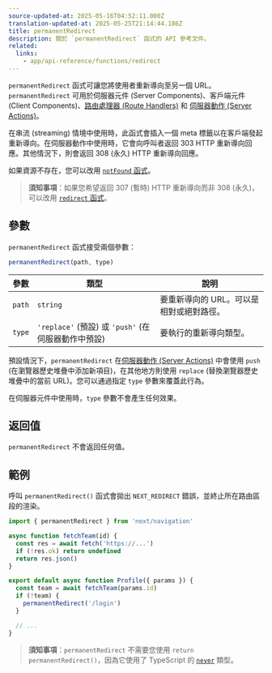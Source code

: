 ```yaml
---
source-updated-at: 2025-05-16T04:52:11.000Z
translation-updated-at: 2025-05-25T21:14:44.186Z
title: permanentRedirect
description: 關於 `permanentRedirect` 函式的 API 參考文件。
related:
  links:
    - app/api-reference/functions/redirect
---
```


`permanentRedirect` 函式可讓您將使用者重新導向至另一個 URL。`permanentRedirect` 可用於伺服器元件 (Server Components)、客戶端元件 (Client Components)、[路由處理器 (Route Handlers)](/docs/app/building-your-application/routing/route-handlers) 和 [伺服器動作 (Server Actions)](/docs/app/building-your-application/data-fetching/server-actions-and-mutations)。

在串流 (streaming) 情境中使用時，此函式會插入一個 meta 標籤以在客戶端發起重新導向。在伺服器動作中使用時，它會向呼叫者返回 303 HTTP 重新導向回應。其他情況下，則會返回 308 (永久) HTTP 重新導向回應。

如果資源不存在，您可以改用 [`notFound` 函式](/docs/app/api-reference/functions/not-found)。

> **須知事項**：如果您希望返回 307 (暫時) HTTP 重新導向而非 308 (永久)，可以改用 [`redirect` 函式](/docs/app/api-reference/functions/redirect)。

## 參數

`permanentRedirect` 函式接受兩個參數：

```js
permanentRedirect(path, type)
```

| 參數      | 類型                                                          | 說明                                                 |
| --------- | ------------------------------------------------------------- | ----------------------------------------------------------- |
| `path`    | `string`                                                      | 要重新導向的 URL。可以是相對或絕對路徑。 |
| `type`    | `'replace'` (預設) 或 `'push'` (在伺服器動作中預設) | 要執行的重新導向類型。                            |

預設情況下，`permanentRedirect` 在[伺服器動作 (Server Actions)](/docs/app/building-your-application/data-fetching/server-actions-and-mutations) 中會使用 `push` (在瀏覽器歷史堆疊中添加新項目)，在其他地方則使用 `replace` (替換瀏覽器歷史堆疊中的當前 URL)。您可以通過指定 `type` 參數來覆蓋此行為。

在伺服器元件中使用時，`type` 參數不會產生任何效果。

## 返回值

`permanentRedirect` 不會返回任何值。

## 範例

呼叫 `permanentRedirect()` 函式會拋出 `NEXT_REDIRECT` 錯誤，並終止所在路由區段的渲染。

```jsx filename="app/team/[id]/page.js"
import { permanentRedirect } from 'next/navigation'

async function fetchTeam(id) {
  const res = await fetch('https://...')
  if (!res.ok) return undefined
  return res.json()
}

export default async function Profile({ params }) {
  const team = await fetchTeam(params.id)
  if (!team) {
    permanentRedirect('/login')
  }

  // ...
}
```

> **須知事項**：`permanentRedirect` 不需要您使用 `return permanentRedirect()`，因為它使用了 TypeScript 的 [`never`](https://www.typescriptlang.org/docs/handbook/2/functions.html#never) 類型。